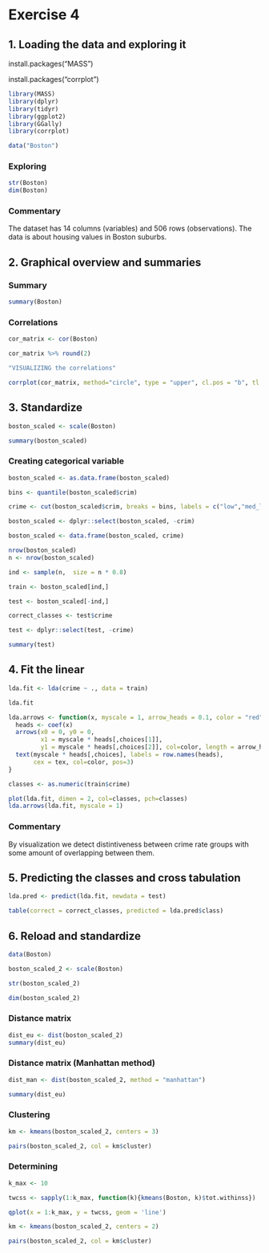 # Exercise 4

## 1. Loading the data and exploring it

install.packages("MASS")

install.packages("corrplot")

```R
library(MASS)
library(dplyr)
library(tidyr)
library(ggplot2)
library(GGally)
library(corrplot)

data("Boston")
```

### Exploring

```R
str(Boston)
dim(Boston)
```

### Commentary
The dataset has 14 columns (variables) and 506 rows (observations). The data is about housing values in Boston suburbs.


## 2. Graphical overview and summaries

### Summary

```R
summary(Boston)

```


### Correlations

```R
cor_matrix <- cor(Boston)

cor_matrix %>% round(2)

"VISUALIZING the correlations"

corrplot(cor_matrix, method="circle", type = "upper", cl.pos = "b", tl.pos = "d", tl.cex = 0.6)
```


## 3. Standardize

```R
boston_scaled <- scale(Boston)

summary(boston_scaled)
```

### Creating categorical variable

```R
boston_scaled <- as.data.frame(boston_scaled)

bins <- quantile(boston_scaled$crim)

crime <- cut(boston_scaled$crim, breaks = bins, labels = c("low","med_low","med_high","high"), include.lowest = TRUE)

boston_scaled <- dplyr::select(boston_scaled, -crim)

boston_scaled <- data.frame(boston_scaled, crime)

nrow(boston_scaled)
n <- nrow(boston_scaled)

ind <- sample(n,  size = n * 0.8)

train <- boston_scaled[ind,]

test <- boston_scaled[-ind,]

correct_classes <- test$crime

test <- dplyr::select(test, -crime)

summary(test)
```


## 4. Fit the linear

```R
lda.fit <- lda(crime ~ ., data = train)

lda.fit
```

```R
lda.arrows <- function(x, myscale = 1, arrow_heads = 0.1, color = "red", tex = 0.75, choices = c(1,2)){
  heads <- coef(x)
  arrows(x0 = 0, y0 = 0, 
         x1 = myscale * heads[,choices[1]], 
         y1 = myscale * heads[,choices[2]], col=color, length = arrow_heads)
  text(myscale * heads[,choices], labels = row.names(heads), 
       cex = tex, col=color, pos=3)
}

classes <- as.numeric(train$crime)

plot(lda.fit, dimen = 2, col=classes, pch=classes)
lda.arrows(lda.fit, myscale = 1)
```


### Commentary
By visualization we detect distintiveness between crime rate groups with some amount of overlapping between them.


## 5. Predicting the classes and cross tabulation

```R

lda.pred <- predict(lda.fit, newdata = test)

table(correct = correct_classes, predicted = lda.pred$class)
```


## 6. Reload and standardize

```R
data(Boston)

boston_scaled_2 <- scale(Boston)

str(boston_scaled_2)

dim(boston_scaled_2)
```

### Distance matrix

```R
dist_eu <- dist(boston_scaled_2)
summary(dist_eu)
```

### Distance matrix (Manhattan method)

```R
dist_man <- dist(boston_scaled_2, method = "manhattan")

summary(dist_eu)
```

### Clustering

```R
km <- kmeans(boston_scaled_2, centers = 3)

pairs(boston_scaled_2, col = km$cluster)
```

### Determining

```R
k_max <- 10

twcss <- sapply(1:k_max, function(k){kmeans(Boston, k)$tot.withinss})

qplot(x = 1:k_max, y = twcss, geom = 'line')

```

```R

km <- kmeans(boston_scaled_2, centers = 2)

pairs(boston_scaled_2, col = km$cluster)

```